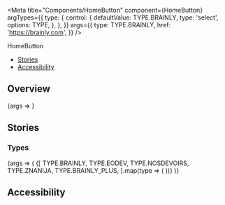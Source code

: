 

<Meta
  title="Components/HomeButton"
  component={HomeButton}
  argTypes={{
    type: {
      control: {
        defaultValue: TYPE.BRAINLY,
        type: 'select',
        options: TYPE,
      },
    },
  }}
  args={{
    type: TYPE.BRAINLY,
    href: 'https://brainly.com',
  }}
/>

<PageHeader>HomeButton</PageHeader>

- [Stories](#stories)
- [Accessibility](#accessibility)

## Overview

<Canvas>
  <Story name="Default">{args => <HomeButton {...args} />}</Story>
</Canvas>

<ArgsTable story="Default" />

## Stories

### Types

<Canvas>
  <Story name="Types">
    {args => (
      <Flex wrap>
        {[
          TYPE.BRAINLY,
          TYPE.EODEV,
          TYPE.NOSDEVOIRS,
          TYPE.ZNANIJA,
          TYPE.BRAINLY_PLUS,
        ].map(type => (
          <StoryVariant width={200} label={`type - ${type}`} key={type}>
            <HomeButton {...args} type={type} />
          </StoryVariant>
        ))}
      </Flex>
    )}
  </Story>
</Canvas>

## Accessibility

<HomeButtonA11y />
